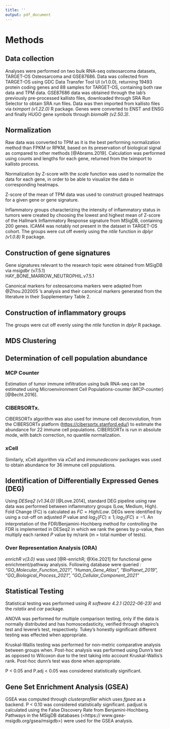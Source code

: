 ```yaml
---
title: ''
output: pdf_document
---
```


# Methods

## Data collection

Analyses were performed on two bulk RNA-seq osteosarcoma datasets,
TARGET-OS Osteosarcoma and GSE87686. Data was collected from TARGET-OS
using GDC Data Transfer Tool UI (v1.0.0), returning 19493 protein coding
genes and 88 samples for TARGET-OS, containing both raw data and TPM
data. GSE87686 data was obtained through the lab's previously
pre-processed kallisto files, downloaded through SRA Run Selector to
obtain SRA run files. Data was then imported from kallisto files via
*tximport (v1.22.0)* R package. Genes were converted to ENST and ENSG
and finally HUGO gene symbols through *biomaRt (v2.50.3)*.

## Normalization

Raw data was converted to TPM as it is the best performing normalization
method than FPKM or RPKM, based on its preservation of biological signal
as compared to other methods [@Abrams.2019]. Calculation was performed
using counts and lengths for each gene, returned from the tximport to
kallisto process.

Normalization by Z-score with the *scale* function was used to normalize
the data for each gene, in order to be able to visualize the data in
corresponding heatmaps.

Z-score of the mean of TPM data was used to construct grouped heatmaps
for a given gene or gene signature.

Inflammatory groups characterizing the intensity of inflammatory status
in tumors were created by choosing the lowest and highest mean of
Z-score of the Hallmark Inflammatory Response signature from MSigDB,
containing 200 genes. ICAM4 was notably not present in the dataset in
TARGET-OS cohort. The groups were cut off evenly using the *ntile*
function in *dplyr (v1.0.8)* R package.

## Construction of gene signatures

Gene signatures relevant to the research topic were obtained from MSigDB
via *msigdbr* (v7.5.1)\
HAY_BONE_MARROW_NEUTROPHIL.v7.5.1

Canonical markers for osteosarcoma markers were adapted from
@Zhou.202005 's analysis and their canonical markers generated from the
literature in their Supplementary Table 2.

## Construction of inflammatory groups

The groups were cut off evenly using the *ntile* function in *dplyr* R
package.

## MDS Clustering

## Determination of cell population abundance

### MCP Counter

Estimation of tumor immune infiltration using bulk RNA-seq can be
estimated using Microenvironment Cell Populations-counter (MCP-counter)
[@Becht.2016].

### CIBERSORTx.

CIBERSORTx algorithm was also used for immune cell deconvolution, from
the CIBERSORTx platform (<https://cibersortx.stanford.edu/>) to estimate the
abundance for 22 immune cell populations. CIBERSORTx is run in absolute mode, with batch correction, no quantile normalization.

### xCell

Similarly, xCell algorithm via _xCell_ and _immunedeconv_ packages was used to obtain abundance for 36 immune cell populations.


## Identification of Differentially Expressed Genes (DEG)

Using *DESeq2 (v1.34.0)* [@Love.2014], standard DEG pipeline using raw
data was performed between inflammatory groups (Low, Medium, High). Fold Change (FC) is calculated as $FC = High/Low$. DEGs were identified by using a cut-off on adjusted *P* value \le 0.05 and $log_2(FC) \ge 1 ; log_2(FC) \le -1.$ 
An interpretation
of the FDR/Benjamini-Hochberg method for controlling the FDR is
implemented in DESeq2 in which we rank the genes by p-value, then
multiply each ranked *P* value by m/rank (m = total number of tests).

### Over Representation Analysis (ORA)

*enrichR v(3.0)* was used [@R-enrichR; @Xie.2021] for functional gene
enrichment/pathway analysis. Following database were queried :
*"GO_Molecular_Function_2021", "Human_Gene_Atlas", "BioPlanet_2019",
"GO_Biological_Process_2021", "GO_Cellular_Component_2021"*


## Statistical Testing

Statistical testing was performed using *R software 4.2.1 (2022-06-23)* and the _rstatix_ and _car_ package.

ANOVA was performed for multiple comparison testing, only if the data is normally distributed and has homoscedasticity, verified through shapiro's test and levene's test, respectively. Tukey's honestly significant different testing was effected when appropriate.

Kruskal-Wallis testing was performed for non-metric comparative analysis
between groups when. Post-hoc analysis was performed using Dunn's test as
opposed to Wilcoxon due to the test taking into account Kruskal-Wallis's
rank. Post-hoc dunn's test was done when appropriate. 

P \< 0.05 and P.adj \< 0.05 was considered statistically significant. 



## Gene Set Enrichment Analysis (GSEA)

GSEA was computed through _clusterprofiler_ which uses _fgsea_ as a backend.
P \< 0.10 was considered statistically significant. padjust is calculated using the False Discovery Rate from Benjamini-Hochberg. 
Pathways in the MSigDB databases (<https:// www.gsea-msigdb.org/gsea/msigdb>) were used for the GSEA analysis.


\newpage

